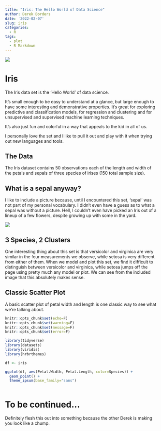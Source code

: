 ```yaml
---
title: "Iris: The Hello World of Data Science"
author: Derek Borders
date: '2022-02-07'
slug: iris
categories:
  - R
tags:
  - plot
  - R Markdown
---
```


![](https://www.luxe-provence.com/wp-content/uploads/2016/04/iris-provence-luxe.jpg)

# Iris  

The Iris data set is the 'Hello World' of data science.  

It's small enough to be easy to understand at a glance, but large enough to have some interesting and demonstrative properties. It's great for exploring predictive and classification models, for regression and clustering and for unsupervised and supervised machine learning techniques.

It's also just fun and colorful in a way that appeals to the kid in all of us. 

I personally love the set and I like to pull it out and play with it when trying out new languages and tools. 

## The Data  

The Iris dataset contains 50 observations each of the length and width of the petals and sepals of three species of irises (150 total sample size). 

## What is a sepal anyway?

I like to include a picture because, until I encountered this set, 'sepal' was not part of my personal vocabulary. I didn't even have a guess as to what a sepal was without a picture. Hell, I couldn't even have picked an Iris out of a lineup of a few flowers, despite growing up with some in the yard.

![](https://miro.medium.com/max/700/1*uo6VfVH87jRjMZWVdwq3Vw.png)

## 3 Species, 2 Clusters

One interesting thing about this set is that versicolor and virginica are very similar in the four measurements we observe, while setosa is very different from either of them. When we model and plot this set, we find it difficult to distinguish between versicolor and virginica, while setosa jumps off the page using pretty much any model or plot. We can see from the included image that this absolutely makes sense. 

## Classic Scatter Plot

A basic scatter plot of petal width and length is one classic way to see what we're talking about.

```r
knitr::opts_chunk$set(echo=F)
knitr::opts_chunk$set(warning=F)
knitr::opts_chunk$set(message=F)
knitr::opts_chunk$set(error=F)
```


```r
library(tidyverse)
library(datasets)
library(viridis)
library(hrbrthemes)

df <- iris

ggplot(df, aes(Petal.Width, Petal.Length, color=Species)) +
  geom_point() +
  theme_ipsum(base_family="sans")
  
```


# To be continued...  

Definitely flesh this out into something because the other Derek is making you look like a chump. 